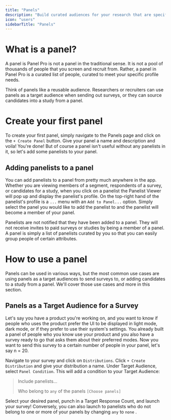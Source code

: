 ```yaml
---
title: "Panels"
description: "Build curated audiences for your research that are specific to your needs profile needs."
icon: "users"
sidebarTitle: "Panels"
---
```


# What is a panel?

A panel is Panel Pro is not a panel in the traditional sense.  It is not a pool of thousands of people that you screen and recruit from.  Rather, a panel in Panel Pro is a curated list of people, curated to meet your specific profile needs.

Think of panels like a reusable audience.  Researchers or recruiters can use panels as a target audience when sending out surveys, or they can source candidates into a study from a panel.

# Create your first panel

To create your first panel, simply navigate to the Panels page and click on the `+ Create Panel` button.  Give your panel a name and description and voila\!  You're done\!  But of course a panel isn't useful without any panelists in it, so let's add some panelists to your panel.

## Adding panelists to a panel

You can add panelists to a panel from pretty much anywhere in the app.  Whether you are viewing members of a segment, respondents of a survey, or candidates for a study, when you click on a panelist the Panelist Viewer will pop up and display the panelist's profile.  On the top-right hand of the panelist's profile is a `...` menu with an `Add to Panel...` option.  Simply select the panel you would like to add the panelist to and the panelist will become a member of your panel.

Panelists are not notified that they have been added to a panel.  They will not receive invites to paid surveys or studies by being a member of a panel.  A panel is simply a list of panelists curated by you so that you can easily group people of certain attributes.

# How to use a panel

Panels can be used in various ways, but the most common use cases are using panels as a target audiences to send surveys to, or adding candidates to a study from a panel.  We'll cover those use cases and more in this section.

## Panels as a Target Audience for a Survey

Let's say you have a product you're working on, and you want to know if people who uses the product prefer the UI to be displayed in light mode, dark mode, or if they prefer to use their system's settings.  You already built a panel of people who you know use your product and you also have a survey ready to go that asks them about their preferred modes.  Now you want to send this survey to a certain number of people in your panel, let's say n = 20.

Navigate to your survey and click on `Distributions`.  Click `+ Create Distribution` and give your distribution a name.  Under Target Audience, select `Panel Condition`.  This will add a condition to your Target Audience:

> Include panelists...
>
> Who belong to `any` of the panels `[Choose panels]`

Select your desired panel, punch in a Target Response Count, and launch your survey\!  Conversely, you can also launch to panelists who do not belong to one or more of your panels by changing `any` to `none` .